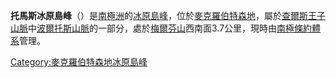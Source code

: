 {{coord|70|32|S|65|11|E|display=title}}

'''托馬斯冰原島峰'''（{{lang-en|Thomas Nunataks}}）是[[南極洲|南極洲]]的[[冰原島峰|冰原島峰]]，位於[[麦克·罗伯逊地|麥克羅伯特森地]]，屬於[[查爾斯王子山脈|查爾斯王子山脈]]中[[波爾托斯山脈|波爾托斯山脈]]的一部分，處於[[梅爾芬山|梅爾芬山]]西南面3.7公里，現時由[[南極條約體系|南極條約體系]]管理。
{{MacRobertsonLand-geo-stub}}
{{DEFAULTSORT:Thomas Nunataks}}
[[Category:麥克羅伯特森地冰原島峰|Category:麥克羅伯特森地冰原島峰]]